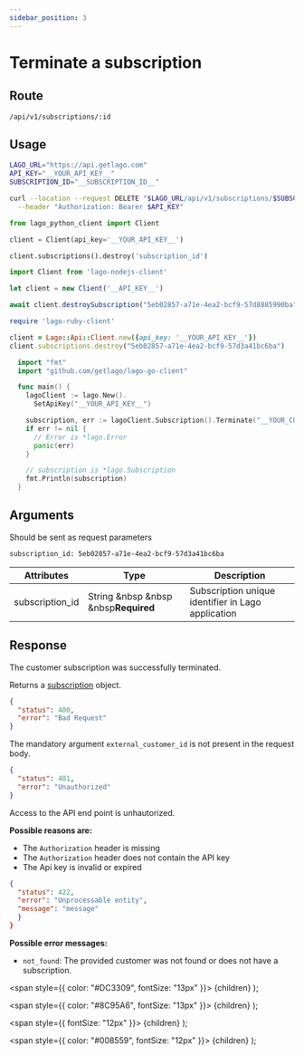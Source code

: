 ```yaml
---
sidebar_position: 3
---
```



# Terminate a subscription

## Route

```curl title="DELETE"
/api/v1/subscriptions/:id
```

## Usage

<Tabs groupId="prog-language">
  <TabItem value="curl" label="Curl" default>

  ```bash
  LAGO_URL="https://api.getlago.com"
  API_KEY="__YOUR_API_KEY__"
  SUBSCRIPTION_ID="__SUBSCRIPTION_ID__"

  curl --location --request DELETE "$LAGO_URL/api/v1/subscriptions/$SUBSCRIPTION_ID" \
    --header "Authorization: Bearer $API_KEY"
  ```
  </TabItem>

  <TabItem value="python" label="Python">

  ```python
  from lago_python_client import Client

  client = Client(api_key='__YOUR_API_KEY__')

  client.subscriptions().destroy('subscription_id')
  ```
  </TabItem>

  <TabItem value="javascript" label="Node.js">

  ```javascript
  import Client from 'lago-nodejs-client'

  let client = new Client('__API_KEY__')

  await client.destroySubscription("5eb02857-a71e-4ea2-bcf9-57d8885990ba")
  ```
  </TabItem>

  <TabItem value="ruby" label="Ruby">

  ```ruby
  require 'lago-ruby-client'

  client = Lago::Api::Client.new({api_key: '__YOUR_API_KEY__'})
  client.subscriptions.destroy("5eb02857-a71e-4ea2-bcf9-57d3a41bc6ba")
  ```
  </TabItem>

  <TabItem value="go" label="Go">

  ```go
    import "fmt"
    import "github.com/getlago/lago-go-client"

    func main() {
      lagoClient := lago.New().
        SetApiKey("__YOUR_API_KEY__")

      subscription, err := lagoClient.Subscription().Terminate("__YOUR_CUSTOMER_ID__")
      if err != nil {
        // Error is *lago.Error
        panic(err)
      }

      // subscription is *lago.Subscription
      fmt.Println(subscription)
    }
  ```

  </TabItem>

</Tabs>


## Arguments

Should be sent as request parameters

```
subscription_id: 5eb02857-a71e-4ea2-bcf9-57d3a41bc6ba
```

| Attributes | Type | Description |
| -----------| -----| ----------- |
| subscription_id | String &nbsp &nbsp &nbsp<Required>**Required**</Required> | Subscription unique identifier in Lago application |


## Response

<Tabs>
  <TabItem value="200" label="HTTP 200" default>

  The customer subscription was successfully terminated.

  Returns a [subscription](./subscription-object) object.

  </TabItem>

  <TabItem value="400" label="HTTP 400">

  ```json
  {
    "status": 400,
    "error": "Bad Request"
  }
  ```

  The mandatory argument `external_customer_id` is not present in the request body.

  </TabItem>

  <TabItem value="401" label="HTTP 401">

  ```json
  {
    "status": 401,
    "error": "Unauthorized"
  }
  ```

  Access to the API end point is unhautorized.

  **Possible reasons are:**
  * The `Authorization` header is missing
  * The `Authorization` header does not contain the API key
  * The Api key is invalid or expired


  </TabItem>

  <TabItem value="422" label="HTTP 422">

  ```json
  {
    "status": 422,
    "error": "Unprocessable entity",
    "message": "message"
    }
  }
  ```

**Possible error messages:**
- `not_found`: The provided customer was not found or does not have a subscription.


  </TabItem>
</Tabs>


  <span
    style={{
      color: "#DC3309",
      fontSize: "13px"
    }}>
    {children}
  </span>
);

  <span
    style={{
      color: "#8C95A6",
      fontSize: "13px"
    }}>
    {children}
  </span>
);

  <span
    style={{
      fontSize: "12px"
    }}>
    {children}
  </span>
);

  <span
    style={{
      color: "#008559",
      fontSize: "12px"
    }}>
    {children}
  </span>
);
